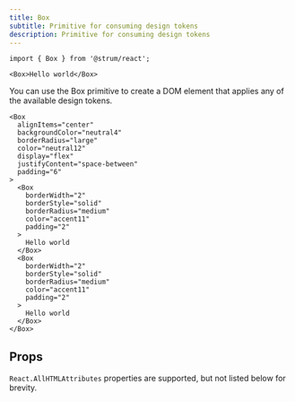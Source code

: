 ```yaml
---
title: Box
subtitle: Primitive for consuming design tokens
description: Primitive for consuming design tokens
---
```


```tsx
import { Box } from '@strum/react';
```

```tsx live name="box primitive"
<Box>Hello world</Box>
```

You can use the Box primitive to create a DOM element that applies any of the available <Link href="/overview/design-concepts#design-tokens">design tokens</Link>.

```tsx live name="box primitive examples"
<Box
  alignItems="center"
  backgroundColor="neutral4"
  borderRadius="large"
  color="neutral12"
  display="flex"
  justifyContent="space-between"
  padding="6"
>
  <Box
    borderWidth="2"
    borderStyle="solid"
    borderRadius="medium"
    color="accent11"
    padding="2"
  >
    Hello world
  </Box>
  <Box
    borderWidth="2"
    borderStyle="solid"
    borderRadius="medium"
    color="accent11"
    padding="2"
  >
    Hello world
  </Box>
</Box>
```

## Props

`React.AllHTMLAttributes` properties are supported, but not listed below for brevity.

<PropsTable sourceLink={sourceLink} types={types} />

